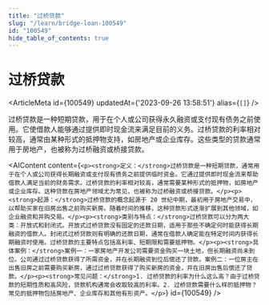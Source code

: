 ```yaml
---
title: "过桥贷款"
slug: "/learn/bridge-loan-100549"
id: "100549"
hide_table_of_contents: true
---
```



# 过桥贷款

<ArticleMeta id={100549} updatedAt={'2023-09-26 13:58:51'} alias={`[]`} />
<div className='border-solid border-b border-t-0 my-4 border-[var(--ifm-color-gray-300)]' />

过桥贷款是一种短期贷款，用于在个人或公司获得永久融资或支付现有债务之前使用。它使借款人能够通过提供即时现金流来满足目前的义务。过桥贷款的利率相对较高，通常由某种形式的抵押物支持，如房地产或企业库存。这些类型的贷款通常用于房地产，也被称为过桥融资或桥接贷款。

<AIContent content={`<p><strong>定义：</strong>过桥贷款是一种短期贷款，通常用于在个人或公司获得长期融资或支付现有债务之前提供临时资金。它通过提供即时现金流来帮助借款人满足当前的财务需求。过桥贷款的利率相对较高，通常需要某种形式的抵押物，如房地产或企业库存。这种贷款在房地产领域尤为常见，也被称为过桥融资或桥接贷款。</p><p><strong>起源：</strong>过桥贷款的概念起源于 20 世纪中期，最初用于房地产交易中，以帮助买家在旧房出售之前购买新房。随着时间的推移，这种贷款形式逐渐扩展到其他领域，如企业融资和并购交易。</p><p><strong>类别与特点：</strong>过桥贷款可以分为两大类：开放式和封闭式。开放式过桥贷款没有固定的还款日期，适用于那些不确定何时能获得长期融资的借款人。封闭式过桥贷款则有明确的还款日期，通常在借款人确定能在特定时间内获得长期融资时使用。过桥贷款的主要特点包括高利率、短期限和需要抵押物。</p><p><strong>具体案例：</strong>案例一：一家房地产开发公司需要资金购买一块土地，但长期融资尚未到位。公司通过过桥贷款获得了所需资金，并在长期融资到位后偿还了贷款。案例二：一位房主在出售旧房之前需要购买新房，通过过桥贷款获得了购买新房的资金，并在旧房出售后偿还了贷款。</p><p><strong>常见问题：</strong>1. 过桥贷款的利率为什么这么高？由于过桥贷款的短期性质和高风险，贷款机构通常会收取较高的利率。2. 过桥贷款需要什么样的抵押物？常见的抵押物包括房地产、企业库存和其他有形资产。</p>`} id={100549} />
